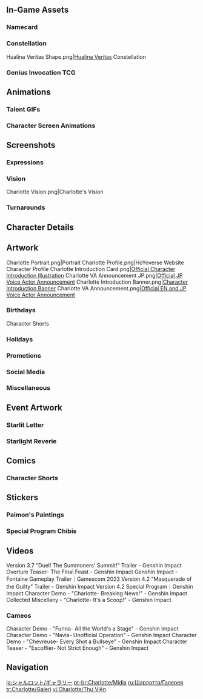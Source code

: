 {{CharacterTabs}}
{{TOC Limit}}

==In-Game Assets==
{{Assets}}

===Namecard===
{{Assets/Namecard|Exclusive|Charlotte}}

===Constellation===
<gallery>Hualina Veritas Shape.png|[[Hualina Veritas]] Constellation</gallery>

===Genius Invocation TCG===
{{Genius Invokation TCG Cards by Featured Gallery}}

==Animations==
===Talent GIFs===
{{Talent Previews by Character|Charlotte}}

===Character Screen Animations===
{{Preview/CharacterAnimations}}

==Screenshots==
===Expressions===
{{Character Expression|Charlotte|Default|Confident|Pensive}}

===Vision===
<gallery>Charlotte Vision.png|Charlotte's Vision</gallery>

===Turnarounds===
{{Turnarounds}}

==Character Details==
{{Files by Character Gallery|Character Details|character=Charlotte}}

==Artwork==
<gallery>
Charlotte Portrait.png|Portrait
Charlotte Profile.png|HoYoverse Website Character Profile
Charlotte Introduction Card.png|[https://twitter.com/GenshinImpact/status/1706248536873198016 Official Character Introduction Illustration]
Charlotte VA Announcement JP.png|[https://twitter.com/Genshin_7/status/1657359088739840000 Official JP Voice Actor Announcement]
Charlotte Introduction Banner.png|[https://www.hoyolab.com/article/21858357 Character Introduction Banner]<!--2023-09-25-->
Charlotte VA Announcement.png|[https://twitter.com/GenshinImpact/status/1720682289531617637 Official EN and JP Voice Actor Announcement]
</gallery>

===Birthdays===
{{Files by Character Gallery|Charlotte Birthday Artwork|character = Charlotte|not1=Character Shorts|not2=Taking Pictures and Recounting Good Times Images}}

;Character Shorts
{{Files by Character Gallery|Charlotte Birthday Artwork|character = Charlotte|not1=Character Birthday Artwork|not2=Taking Pictures and Recounting Good Times Images}}

===Holidays===
{{Files by Character Gallery|Holiday Artwork}}

===Promotions===
{{Files by Character Gallery|Promotional Artwork}}

===Social Media===
{{Files by Character Gallery|Social Media Celebration}}

===Miscellaneous===
{{Files by Character Gallery|Miscellaneous Artwork}}

==Event Artwork==
===Starlit Letter===
{{Main|Starlit Letter}}
{{Files by Character Gallery|Starlit Letter Images}}

===Starlight Reverie===
{{Main|Starlight Reverie}}
{{Files by Character Gallery|Starlight Reverie Images}}

==Comics==
<!--
===Genshin Impact Preview Manga===
<gallery>

</gallery>

===4-Panel Comics===
<gallery>

</gallery>
-->
===Character Shorts===
{{Files by Character Gallery|Character Shorts|character = Charlotte|not1=Charlotte Birthday Artwork}}

==Stickers==
===Paimon's Paintings===
{{Paimon's Paintings Images|Charlotte|nochar=1|nopplink=1}}

===Special Program Chibis===
{{Files by Character Gallery|Special Program Chibis}}

==Videos==
<!-- Keep videos in chronological order. -->
<gallery>
Version 3.7 "Duel! The Summoners' Summit!" Trailer - Genshin Impact
Overture Teaser- The Final Feast - Genshin Impact
Genshin Impact - Fontaine Gameplay Trailer｜Gamescom 2023
Version 4.2 "Masquerade of the Guilty" Trailer - Genshin Impact
Version 4.2 Special Program｜Genshin Impact
Character Demo - "Charlotte- Breaking News!" - Genshin Impact
Collected Miscellany - "Charlotte- It's a Scoop!" - Genshin Impact
</gallery>

===Cameos===
<gallery>
Character Demo - "Furina- All the World's a Stage" - Genshin Impact
Character Demo - "Navia- Unofficial Operation" - Genshin Impact
Character Demo - "Chevreuse- Every Shot a Bullseye" - Genshin Impact
Character Teaser - "Escoffier- Not Strict Enough" - Genshin Impact
</gallery>
<!--
==References==
{{Reflist}}
-->

==Navigation==
{{Character Navbox|Gallery}}

[[ja:シャルロット/ギャラリー]]
[[pt-br:Charlotte/Mídia]]
[[ru:Шарлотта/Галерея]]
[[tr:Charlotte/Galeri]]
[[vi:Charlotte/Thư Viện]]